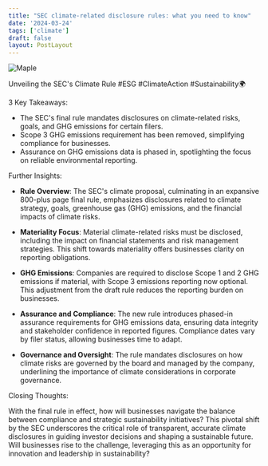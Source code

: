 ```yaml
---
title: "SEC climate-related disclosure rules: what you need to know"
date: '2024-03-24'
tags: ['climate']
draft: false
layout: PostLayout
---
```


<div className="flex justify-center">
  <div className="my-1 w-full px-2 xl:my-1 xl:w-1/2 xl:px-2">
    <img src="https://willpolesa.pythonanywhere.com/static/podcast_thumbnails/recUiWhrMafe6X8TXpodcast_thumbnail.png" alt="Maple" className="mx-auto h-58 w-auto" />
  </div>
</div>

Unveiling the SEC's Climate Rule #ESG #ClimateAction #Sustainability🌍

3 Key Takeaways:

- The SEC's final rule mandates disclosures on climate-related risks, goals, and GHG emissions for certain filers.
- Scope 3 GHG emissions requirement has been removed, simplifying compliance for businesses.
- Assurance on GHG emissions data is phased in, spotlighting the focus on reliable environmental reporting.

Further Insights:

- **Rule Overview**: The SEC's climate proposal, culminating in an expansive 800-plus page final rule, emphasizes disclosures related to climate strategy, goals, greenhouse gas (GHG) emissions, and the financial impacts of climate risks.

- **Materiality Focus**: Material climate-related risks must be disclosed, including the impact on financial statements and risk management strategies. This shift towards materiality offers businesses clarity on reporting obligations.

- **GHG Emissions**: Companies are required to disclose Scope 1 and 2 GHG emissions if material, with Scope 3 emissions reporting now optional. This adjustment from the draft rule reduces the reporting burden on businesses.

- **Assurance and Compliance**: The new rule introduces phased-in assurance requirements for GHG emissions data, ensuring data integrity and stakeholder confidence in reported figures. Compliance dates vary by filer status, allowing businesses time to adapt.

- **Governance and Oversight**: The rule mandates disclosures on how climate risks are governed by the board and managed by the company, underlining the importance of climate considerations in corporate governance.

Closing Thoughts:

With the final rule in effect, how will businesses navigate the balance between compliance and strategic sustainability initiatives? This pivotal shift by the SEC underscores the critical role of transparent, accurate climate disclosures in guiding investor decisions and shaping a sustainable future. Will businesses rise to the challenge, leveraging this as an opportunity for innovation and leadership in sustainability?
